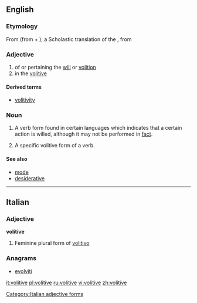 ==English==

===Etymology===

From {{etyl|ML.|en}} {{term|volitivus||lang=la}} (from {{term|volito|volitare|lang=la|to flee}} + {{term|-ivus|lang=la}}), a Scholastic translation of the {{etyl|grc|-}} {{term|θελητικός||lang=grc|tr=thelatikos}}, from {{term|θέλησις||tr=thelesis|lang=grc|a will, a willing}}

===Adjective===
{{en-adj|-}}

# of or pertaining the [[will]] or [[volition]]
# in the [[#Noun|volitive]]

====Derived terms====
* [[volitivity]]

===Noun===
{{en-noun}}

# {{context|uncountable|linguistics}} A verb form found in certain languages which indicates that a certain action is willed, although it may not be performed in [[fact]].
# {{context|linguistics}} A specific volitive form of a verb.

====See also====
* [[mode]]
* [[desiderative]]

----

==Italian==

===Adjective===
'''volitive''' {{f}}

# Feminine plural form of [[volitivo]]

===Anagrams===
* [[evolviti#Italian|evolviti]]

[[Category:Italian adjective forms]]

[[it:volitive]]
[[pl:volitive]]
[[ru:volitive]]
[[vi:volitive]]
[[zh:volitive]]